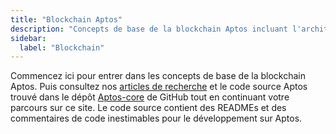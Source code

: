 ```yaml
---
title: "Blockchain Aptos"
description: "Concepts de base de la blockchain Aptos incluant l'architecture, le consensus et les mécanismes fondamentaux"
sidebar:
  label: "Blockchain"
---
```



Commencez ici pour entrer dans les concepts de base de la blockchain Aptos. Puis consultez nos [articles de recherche](https://aptoslabs.com/research) et le code source Aptos trouvé dans le dépôt [Aptos-core](https://github.com/aptos-labs/aptos-core) de GitHub tout en continuant votre parcours sur ce site. Le code source contient des READMEs et des commentaires de code inestimables pour le développement sur Aptos.

<CardGrid>
  <LinkCard href="/network/blockchain/aptos-white-paper" title="Livre Blanc Aptos" description="Explorez le livre blanc fondateur d'Aptos." />

  <LinkCard href="/network/blockchain/blockchain-deep-dive" title="Plongée Profonde dans la Blockchain Aptos" description="Plongez en profondeur dans la mécanique et l'architecture de la blockchain Aptos." />

  <LinkCard href="/network/blockchain/move" title="Move - Un Langage et Runtime Web3" description="Découvrez Move, le langage de contrats intelligents conçu pour la sécurité et la vérification formelle." />

  <LinkCard href="/network/blockchain/accounts" title="Comptes" description="Découvrez comment les comptes fonctionnent sur la blockchain Aptos." />

  <LinkCard href="/network/blockchain/resources" title="Ressources" description="Découvrez comment les ressources stockent les données pour les contrats intelligents on-chain." />

  <LinkCard href="/network/blockchain/events" title="Événements" description="Découvrez comment les événements sont générés et utilisés dans Aptos." />

  <LinkCard href="/network/blockchain/txns-states" title="Transactions et États" description="Explorez la relation entre les transactions et les changements d'état." />

  <LinkCard href="/network/blockchain/gas-txn-fee" title="Gaz et Frais de Transaction" description="Comprenez le modèle de gaz et comment les frais de transaction sont calculés." />

  <LinkCard href="/network/blockchain/base-gas" title="Calcul du Gaz de Transaction" description="Découvrez comment les coûts de gaz sont calculés pour les transactions." />

  <LinkCard href="/network/blockchain/blocks" title="Blocs" description="Découvrez comment Aptos regroupe les transactions en blocs." />

  <LinkCard href="/network/blockchain/staking" title="Staking" description="Découvrez le mécanisme de staking et ses avantages." />

  <LinkCard href="/network/blockchain/governance" title="Gouvernance" description="Comprenez comment la gouvernance est gérée sur la blockchain Aptos." />
</CardGrid>
